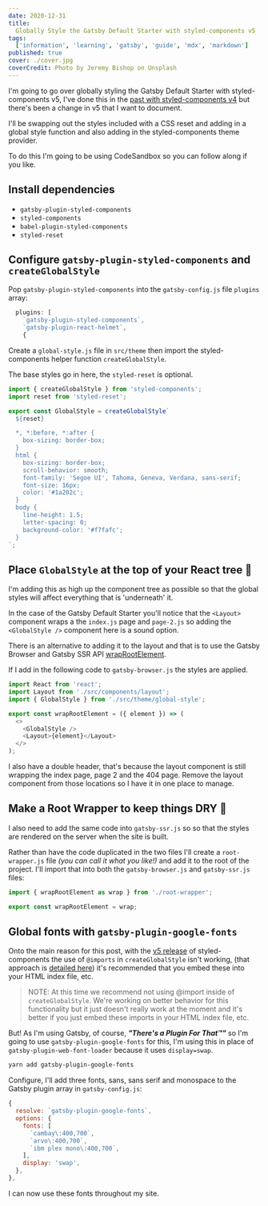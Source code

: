 ```yaml
---
date: 2020-12-31
title:
  Globally Style the Gatsby Default Starter with styled-components v5
tags:
  ['information', 'learning', 'gatsby', 'guide', 'mdx', 'markdown']
published: true
cover: ./cover.jpg
coverCredit: Photo by Jeremy Bishop on Unsplash
---
```


I'm going to go over globally styling the Gatsby Default Starter with
styled-components v5, I've done this in the [past with
styled-components v4] but there's been a change in v5 that I want to
document.

I'll be swapping out the styles included with a CSS reset and adding
in a global style function and also adding in the styled-components
theme provider.

To do this I'm going to be using CodeSandbox so you can follow along
if you like.

## Install dependencies

- `gatsby-plugin-styled-components`
- `styled-components`
- `babel-plugin-styled-components`
- `styled-reset`

## Configure `gatsby-plugin-styled-components` and `createGlobalStyle`

Pop `gatsby-plugin-styled-components` into the `gatsby-config.js` file
`plugins` array:

```js {2}
  plugins: [
    `gatsby-plugin-styled-components`,
    `gatsby-plugin-react-helmet`,
    {
```

Create a `global-style.js` file in `src/theme` then import the
styled-components helper function `createGlobalStyle`.

The base styles go in here, the `styled-reset` is optional.

```jsx {2,5}
import { createGlobalStyle } from 'styled-components';
import reset from 'styled-reset';

export const GlobalStyle = createGlobalStyle`
  ${reset}

  *, *:before, *:after {
    box-sizing: border-box;
  }
  html {
    box-sizing: border-box;
    scroll-behavior: smooth;
    font-family: 'Segoe UI', Tahoma, Geneva, Verdana, sans-serif;
    font-size: 16px;
    color: '#1a202c';
  }
  body {
    line-height: 1.5;
    letter-spacing: 0;
    background-color: '#f7fafc';
  }
`;
```

## Place `GlobalStyle` at the top of your React tree 🌳

I'm adding this as high up the component tree as possible so that the
global styles will affect everything that is 'underneath' it.

In the case of the Gatsby Default Starter you'll notice that the
`<Layout>` component wraps a the `index.js` page and `page-2.js` so
adding the `<GlobalStyle />` component here is a sound option.

There is an alternative to adding it to the layout and that is to use
the Gatsby Browser and Gatsby SSR API [wrapRootElement].

If I add in the following code to `gatsby-browser.js` the styles are
applied.

```js
import React from 'react';
import Layout from './src/components/layout';
import { GlobalStyle } from './src/theme/global-style';

export const wrapRootElement = ({ element }) => (
  <>
    <GlobalStyle />
    <Layout>{element}</Layout>
  </>
);
```

I also have a double header, that's because the layout component is
still wrapping the index page, page 2 and the 404 page. Remove the
layout component from those locations so I have it in one place to
manage.

## Make a Root Wrapper to keep things DRY 🌵

I also need to add the same code into `gatsby-ssr.js` so so that the
styles are rendered on the server when the site is built.

Rather than have the code duplicated in the two files I'll create a
`root-wrapper.js` file _(you can call it what you like!)_ and add it
to the root of the project. I'll import that into both the
`gatsby-browser.js` and `gatsby-ssr.js` files:

```js
import { wrapRootElement as wrap } from './root-wrapper';

export const wrapRootElement = wrap;
```

## Global fonts with `gatsby-plugin-google-fonts`

Onto the main reason for this post, with the [v5 release] of
styled-components the use of `@imports` in `createGlobalStyle` isn't
working, (that approach is [detailed here]) it's recommended that you
embed these into your HTML index file, etc.

> NOTE: At this time we recommend not using @import inside of
> `createGlobalStyle`. We're working on better behavior for this
> functionality but it just doesn't really work at the moment and it's
> better if you just embed these imports in your HTML index file, etc.

But! As I'm using Gatsby, of course, _**"There's a Plugin For
That™️"**_ so I'm going to use `gatsby-plugin-google-fonts` for this,
I'm using this in place of `gatsby-plugin-web-font-loader` because it
uses `display=swap`.

```bash
yarn add gatsby-plugin-google-fonts
```

Configure, I'll add three fonts, sans, sans serif and monospace to the
Gatsby plugin array in `gatsby-config.js`:

```js
{
  resolve: `gatsby-plugin-google-fonts`,
  options: {
    fonts: [
      `cambay\:400,700`,
      `arvo\:400,700`,
      `ibm plex mono\:400,700`,
    ],
    display: 'swap',
  },
},
```

I can now use these fonts throughout my site.

<!-- Links -->

[past with styled-components v4]:
  https://thelocalhost.blog/2018/11/29/gatsby-starter-to-styled-components/
[wraprootelement]:
  https://www.gatsbyjs.org/docs/browser-apis/#wrapRootElement
[v5 release]: https://styled-components.com/releases#v5.0.0
[detailed here]:
  http://thelocalhost.blog/2018/11/29/gatsby-starter-to-styled-components/#3-global-style
